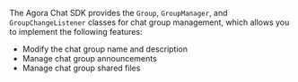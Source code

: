 <PlatformWrapper platform="android">

The Agora Chat SDK provides the `Group`, `GroupManager`, and `GroupChangeListener` classes for chat group management, which allows you to implement the following features:

- Modify the chat group name and description
- Manage chat group announcements
- Manage chat group shared files

</PlatformWrapper>